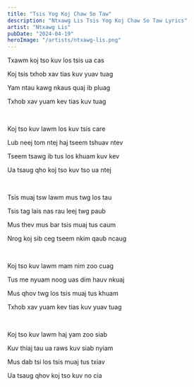 ```yaml
---
title: "Tsis Yog Koj Chaw So Taw"
description: "Ntxawg Lis Tsis Yog Koj Chaw So Taw Lyrics"
artist: "Ntxawg Lis"
pubDate: "2024-04-19"
heroImage: "/artists/ntxawg-lis.png"
---
```


Txawm koj tso kuv los tsis ua cas

Koj tsis txhob xav tias kuv yuav tuag

Yam ntau kawg nkaus quaj ib pluag

Txhob xav yuam kev tias kuv tuag

<br />

Koj tso kuv lawm los kuv tsis care

Lub neej tom ntej haj tseem tshuav ntev

Tseem tsawg ib tus los khuam kuv kev

Ua tsaug qho koj tso kuv tso ua ntej

<br />

Tsis muaj tsw lawm mus twg los tau

Tsis tag lais nas rau leej twg paub

Mus thev mus bar tsis muaj tus caum

Nrog koj sib ceg tseem nkim qaub ncaug

<br />

Koj tso kuv lawm mam nim zoo cuag

Tus me nyuam noog uas dim hauv nkuaj

Mus qhov twg los tsis muaj tus khuam

Txhob xav yuam kev tias kuv yuav tuag

<br />

Koj tso kuv lawm haj yam zoo siab

Kuv thiaj tau ua raws kuv siab nyiam

Mus dab tsi los tsis muaj tus txiav

Ua tsaug qhov koj tso kuv no cia
